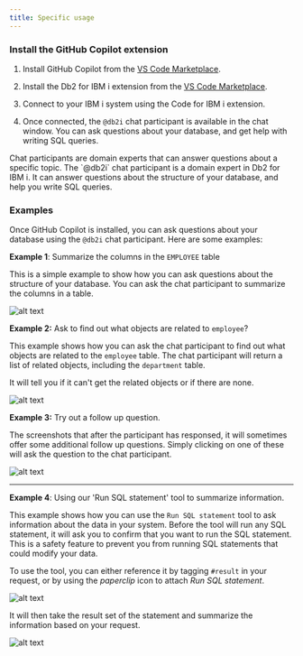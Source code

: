 ```yaml
---
title: Specific usage
---
```


### Install the GitHub Copilot extension

<Steps>

1. Install GitHub Copilot from the [VS Code Marketplace](https://marketplace.visualstudio.com/items?itemName=GitHub.copilot).

2. Install the Db2 for IBM i extension from the [VS Code Marketplace](https://marketplace.visualstudio.com/items?itemName=IBM.db2-for-i).
3. Connect to your IBM i system using the Code for IBM i extension.
4. Once connected, the `@db2i` chat participant is available in the chat window. You can ask questions about your database, and get help with writing SQL queries.

</Steps>

<Aside type="note">
  Chat participants are domain experts that can answer questions about a specific topic. The `@db2i` chat participant is a domain expert in Db2 for IBM i. It can answer questions about the structure of your database, and help you write SQL queries. 
</Aside>

### Examples

Once GitHub Copilot is installed, you can ask questions about your database using the `@db2i` chat participant. Here are some examples:

<CardGrid><Card>

**Example 1**: Summarize the columns in the `EMPLOYEE` table

This is a simple example to show how you can ask questions about the structure of your database. You can ask the chat participant to summarize the columns in a table.

</Card><Card>

![alt text](references.png)

</Card></CardGrid>

<CardGrid><Card>

**Example 2:** Ask to find out what objects are related to `employee`?

This example shows how you can ask the chat participant to find out what objects are related to the `employee` table. The chat participant will return a list of related objects, including the `department` table.

It will tell you if it can't get the related objects or if there are none.

</Card><Card>

![alt text](related.png)

</Card></CardGrid>

<CardGrid><Card>

**Example 3:** Try out a follow up question.

The screenshots that after the participant has responsed, it will sometimes offer some additional follow up questions. Simply clicking on one of these will ask the question to the chat participant.

</Card><Card>

![alt text](followup.png)

</Card></CardGrid>

---

**Example 4**: Using our 'Run SQL statement' tool to summarize information.

This example shows how you can use the `Run SQL statement` tool to ask information about the data in your system. Before the tool will run any SQL statement, it will ask you to confirm that you want to run the SQL statement. This is a safety feature to prevent you from running SQL statements that could modify your data.

To use the tool, you can either reference it by tagging `#result` in your request, or by using the _paperclip_ icon to attach _Run SQL statement_.

<CardGrid><Card>

![alt text](toolA.png)

</Card><Card>

It will then take the result set of the statement and summarize the information based on your request.

![alt text](toolB.png)

</Card></CardGrid>